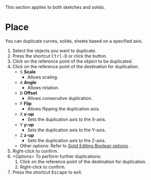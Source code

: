 
<Callout emoji="">This section applies to both sketches and solids.</Callout>

# Place

<Reference shortcut="Ctrl-D" command="Place" button="Left of Command Bar" />

You can duplicate curves, solids, sheets based on a specified axis.

1. Select the objects you want to duplicate.
2. Press the shortcut <kbd>Ctrl-D</kbd> or click the button.
3. Click on the reference point of the object to be duplicated.
4. Click on the reference point of the destination for duplication.
    - <kbd>S</kbd> **Scale**
        - Allows scaling.
    - <kbd>A</kbd> **Angle**
        - Allows rotation.
    - <kbd>D</kbd> **Offset**
        - Allows consecutive duplication.
    - <kbd>F</kbd> **Flip**
        - Allows flipping the duplication axis.
    - <kbd>X</kbd> **x-up**
        - Sets the duplication axis to the X-axis.
    - <kbd>Y</kbd> **y-up**
        - Sets the duplication axis to the Y-axis.
    - <kbd>Z</kbd> **z-up**
        - Sets the duplication axis to the Z-axis.
    - Other options: Refer to [Solid Editing Boolean options](boolean-options) .
5. Right-click to confirm.
6. \<Options\> To perform further duplications:
   1. Click on the reference point of the destination for duplication.
   2. Right-click to confirm.
7. Press the shortcut <kbd>Escape</kbd> to exit.


